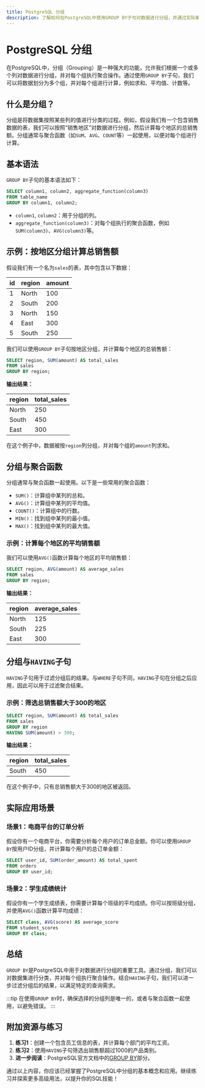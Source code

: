 ```yaml
---
title: PostgreSQL 分组
description: 了解如何在PostgreSQL中使用GROUP BY子句对数据进行分组，并通过实际案例掌握其应用场景。
---
```


# PostgreSQL 分组

在PostgreSQL中，分组（Grouping）是一种强大的功能，允许我们根据一个或多个列对数据进行分组，并对每个组执行聚合操作。通过使用`GROUP BY`子句，我们可以将数据划分为多个组，并对每个组进行计算，例如求和、平均值、计数等。

## 什么是分组？

分组是将数据集按照某些列的值进行分类的过程。例如，假设我们有一个包含销售数据的表，我们可以按照“销售地区”对数据进行分组，然后计算每个地区的总销售额。分组通常与聚合函数（如`SUM`、`AVG`、`COUNT`等）一起使用，以便对每个组进行计算。

## 基本语法

`GROUP BY`子句的基本语法如下：

```sql
SELECT column1, column2, aggregate_function(column3)
FROM table_name
GROUP BY column1, column2;
```

- `column1`, `column2`：用于分组的列。
- `aggregate_function(column3)`：对每个组执行的聚合函数，例如`SUM(column3)`、`AVG(column3)`等。

## 示例：按地区分组计算总销售额

假设我们有一个名为`sales`的表，其中包含以下数据：

| id  | region  | amount |
|-----|---------|--------|
| 1   | North   | 100    |
| 2   | South   | 200    |
| 3   | North   | 150    |
| 4   | East    | 300    |
| 5   | South   | 250    |

我们可以使用`GROUP BY`子句按地区分组，并计算每个地区的总销售额：

```sql
SELECT region, SUM(amount) AS total_sales
FROM sales
GROUP BY region;
```

**输出结果：**

| region | total_sales |
|--------|-------------|
| North  | 250         |
| South  | 450         |
| East   | 300         |

在这个例子中，数据被按`region`列分组，并对每个组的`amount`列求和。

## 分组与聚合函数

分组通常与聚合函数一起使用。以下是一些常用的聚合函数：

- `SUM()`：计算组中某列的总和。
- `AVG()`：计算组中某列的平均值。
- `COUNT()`：计算组中的行数。
- `MIN()`：找到组中某列的最小值。
- `MAX()`：找到组中某列的最大值。

### 示例：计算每个地区的平均销售额

我们可以使用`AVG()`函数计算每个地区的平均销售额：

```sql
SELECT region, AVG(amount) AS average_sales
FROM sales
GROUP BY region;
```

**输出结果：**

| region | average_sales |
|--------|---------------|
| North  | 125           |
| South  | 225           |
| East   | 300           |

## 分组与`HAVING`子句

`HAVING`子句用于过滤分组后的结果。与`WHERE`子句不同，`HAVING`子句在分组之后应用，因此可以用于过滤聚合结果。

### 示例：筛选总销售额大于300的地区

```sql
SELECT region, SUM(amount) AS total_sales
FROM sales
GROUP BY region
HAVING SUM(amount) > 300;
```

**输出结果：**

| region | total_sales |
|--------|-------------|
| South  | 450         |

在这个例子中，只有总销售额大于300的地区被返回。

## 实际应用场景

### 场景1：电商平台的订单分析

假设你有一个电商平台，你需要分析每个用户的订单总金额。你可以使用`GROUP BY`按用户ID分组，并计算每个用户的总订单金额：

```sql
SELECT user_id, SUM(order_amount) AS total_spent
FROM orders
GROUP BY user_id;
```

### 场景2：学生成绩统计

假设你有一个学生成绩表，你需要计算每个班级的平均成绩。你可以按班级分组，并使用`AVG()`函数计算平均成绩：

```sql
SELECT class, AVG(score) AS average_score
FROM student_scores
GROUP BY class;
```

## 总结

`GROUP BY`是PostgreSQL中用于对数据进行分组的重要工具。通过分组，我们可以对数据集进行分类，并对每个组执行聚合操作。结合`HAVING`子句，我们可以进一步过滤分组后的结果，以满足特定的查询需求。

:::tip
在使用`GROUP BY`时，确保选择的分组列是唯一的，或者与聚合函数一起使用，以避免错误。
:::

## 附加资源与练习

1. **练习1**：创建一个包含员工信息的表，并计算每个部门的平均工资。
2. **练习2**：使用`HAVING`子句筛选出销售额超过1000的产品类别。
3. **进一步阅读**：PostgreSQL官方文档中的[GROUP BY](https://www.postgresql.org/docs/current/sql-select.html#SQL-GROUPBY)部分。

通过以上内容，你应该已经掌握了PostgreSQL中分组的基本概念和应用。继续练习并探索更多高级用法，以提升你的SQL技能！